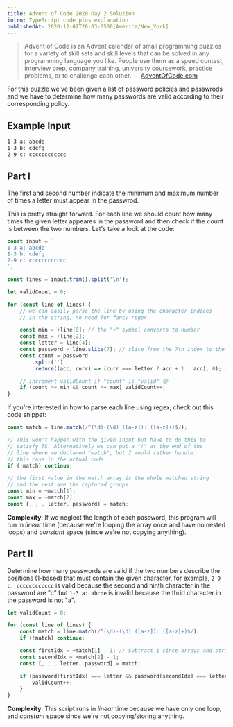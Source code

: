 ```yaml
---
title: Advent of Code 2020 Day 2 Solution
intro: TypeScript code plus explanation
publishedAt: 2020-12-07T20:03-0500[America/New_York]
---
```


> Advent of Code is an Advent calendar of small programming puzzles for a
> variety of skill sets and skill levels that can be solved in any programming
> language you like. People use them as a speed contest, interview prep,
> company training, university coursework, practice problems, or to challenge
> each other. &mdash; [AdventOfCode.com](https://adventofcode.com/2020/about)

For this puzzle we've been given a list of password policies and passwrods and
we have to determine how many passwords are valid according to their
corresponding policy.

## Example Input

```txt nonumber
1-3 a: abcde
1-3 b: cdefg
2-9 c: cccccccccccc
```

## Part I

The first and second number indicate the minimum and maximum number of times a
letter must appear in the passwrod.

This is pretty straight forward. For each line we should count how many times
the given letter appeares in the password and then check if the count is
between the two numbers. Let's take a look at the code:

```ts
const input = `
1-3 a: abcde
1-3 b: cdefg
2-9 c: cccccccccccc
`;

const lines = input.trim().split('\n');

let validCount = 0;

for (const line of lines) {
	// we can easily parse the line by using the character indices
	// in the string, no need for fancy regex

	const min = +line[0]; // the "+" symbol converts to number
	const max = +line[2];
	const letter = line[4];
	const password = line.slice(7); // slice from the 7th index to the end of the string
	const count = password
		.split('')
		.reduce((acc, curr) => (curr === letter ? acc + 1 : acc), 0); // fancy way to count the character

	// increment validCount if "count" is "valid" 😄
	if (count >= min && count <= max) validCount++;
}
```

If you're interested in how to parse each line using regex, check out this
code snippet:

```ts
const match = line.match(/^(\d)-(\d) ([a-z]): ([a-z]+)$/);

// This won't happen with the given input but have to do this to
// satisfy TS. Alternatively we can put a "!" at the end of the
// line where we declared "match", but I would rather handle
// this case in the actual code
if (!match) continue;

// the first value in the match array is the whole matched string
// and the rest are the captured groups
const min = +match[1];
const max = +match[2];
const [, , , letter, password] = match;
```

**Complexity**: If we neglect the length of each password, this program will
run in _linear_ time (because we're looping the array once and have no nested
loops) and _constant_ space (since we're not copying anything).

## Part II

Determine how many passwords are valid if the two numbers describe the
positions (1-based) that must contain the given character, for example,
`2-9 c: cccccccccccc` is valid because the second and ninth character in the
password are "c" but `1-3 a: abcde` is invalid because the thrid character in
the password is not "a".

```ts
let validCount = 0;

for (const line of lines) {
	const match = line.match(/^(\d)-(\d) ([a-z]): ([a-z]+)$/);
	if (!match) continue;

	const firstIdx = +match[1] - 1; // Subtract 1 since arrays and strings are zero-based
	const secondIdx = +match[2] - 1;
	const [, , , letter, password] = match;

	if (password[firstIdx] === letter && password[secondIdx] === letter) {
		validCount++;
	}
}
```

**Complexity**: This script runs in _linear_ time because we have only one
loop, and _constant_ space since we're not copying/storing anything.
